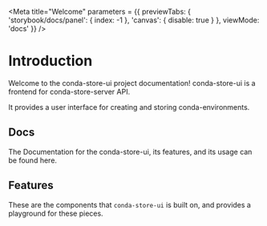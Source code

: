 
<Meta
  title="Welcome"
  parameters = {{ 
     previewTabs: { 
      'storybook/docs/panel': { index: -1 },
      'canvas': { disable: true } 
     },
    viewMode: 'docs' 
  }}
/>

# Introduction

Welcome to the conda-store-ui project documentation! conda-store-ui is a frontend for conda-store-server API.

It provides a user interface for creating and storing conda-environments.

## Docs

The Documentation for the conda-store-ui, its features, and its usage can be found here. 

## Features

These are the components that `conda-store-ui` is built on, and provides a playground for these pieces.
